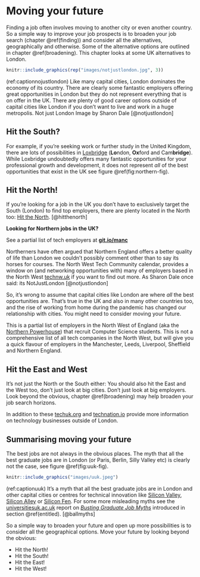# Moving your future {#moving}

Finding a job often involves moving to another city or even another country. So a simple way to improve your job prospects is to broaden your job search (chapter \@ref(finding)) and consider all the alternatives, geographically and otherwise. Some of the alternative options are outlined in chapter \@ref(broadening). This chapter looks at some UK alternatives to London.

```r
knitr::include_graphics(rep("images/notjustlondon.jpg", 3))
```

(ref:captionnojustlondon) Like many capital cities, London dominates the economy of its country. There are clearly some fantastic employers offering great opportunities in London but they do not represent everything that is on offer in the UK. There are plenty of good career options outside of capital cities like London if you don't want to live and work in a huge metropolis. Not just London Image by Sharon Dale [@notjustlondon]


## Hit the South? {#south}
For example, if you're seeking work or further study in the United Kingdom, there are lots of possibilities in [Loxbridge](https://en.wikipedia.org/wiki/Loxbridge) (**Lo**ndon, **Ox**ford and Cam**bridge**). While Loxbridge undoubtedly offers many fantastic opportunities for your professional growth and development, it does not represent *all* of the best opportunities that exist in the UK see figure \@ref(fig:northern-fig).

<!--LOxbridge is a fortified triangular castle bound London and its two most significant suburbs, Oxford and Cambridge.-->


## Hit the North! {#north}
If you're looking for a job in the UK you don't have to exclusively target the South (London) to find top employers, there are plenty located in the North too: [Hit the North](https://en.wikipedia.org/wiki/Hit_the_North). [@hitthenorth]


::: {.rmdcaution}
**Looking for Northern jobs in the UK?**

See a partial list of tech employers at **[git.io/manc](https://git.io/manc)**

<!--This list of is currently being migrated from [dullhunk/book](https://github.com/dullhunk/book) to [dullhunk/cdyf](https://github.com/dullhunk/cdyf) - in the meantime, see the list at git.io/manc)-->

:::

Northerners have often argued that Northern England offers a better quality of life than London we couldn't possibly comment other than to say its horses for courses. The North West Tech Community calendar, provides a window on (and networking opportunities with) many of employers based in the North West [technw.uk](https://technw.uk) if you want to find out more. As Sharon Dale once said: its NotJustLondon [@notjustlondon]

So, it's wrong to assume that capital cities like London are where *all* the best opportunities are. That's true in the UK and also in many other countries too, and the rise of working from home during the pandemic has changed our relationship with cities. You might need to consider moving your future.

This is a partial list of employers in the North West of England (aka the [Northern Powerhouse](https://en.wikipedia.org/wiki/Northern_Powerhouse)) that recruit Computer Science students. This is not a comprehensive list of all tech companies in the North West, but will give you a quick flavour of employers in the Manchester, Leeds, Liverpool, Sheffield and Northern England.

## Hit the East and West {#eastwest}
It's not just the North or the South either: You should also hit the East and the West too, don't just look at big cities. Don't just look at big employers. Look beyond the obvious, chapter \@ref(broadening) may help broaden your job search horizons.

In addition to these [techuk.org](https://www.techuk.org) and [technation.io](https://technation.io) provide more information on technology businesses outside of London.

## Summarising moving your future {#tldr16}
The best jobs are not always in the obvious places. The myth that all the best graduate jobs are in London (or Paris, Berlin, Silly Valley etc) is clearly not the case, see figure \@ref(fig:uuk-fig).

```r
knitr::include_graphics("images/uuk.jpeg")
```
(ref:captionuuk) It's a myth that all the best graduate jobs are in London and other capital cities or centres for technical innovation like [Silicon Valley](https://en.wikipedia.org/wiki/Silicon_Valley), [Silicon Alley](https://en.wikipedia.org/wiki/Silicon_Alley) or [Silicon Fen](https://en.wikipedia.org/wiki/Silicon_Fen). For some more misleading myths see the [universitiesuk.ac.uk](https://www.universitiesuk.ac.uk/) report on *[Busting Graduate Job Myths](https://www.universitiesuk.ac.uk/what-we-do/policy-and-research/publications/busting-graduate-job-myths)* introduced in section \@ref(entitled). [@ballmyths]

So a simple way to broaden your future and open up more possibilities is to consider all the geographical options. Move your future by looking beyond the obvious:

* Hit the North!
* Hit the South!
* Hit the East!
* Hit the West!
